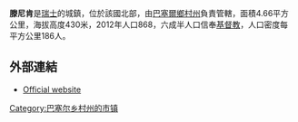 '''滕尼肯'''是[[瑞士|瑞士]]的城鎮，位於該國北部，由[[巴塞爾鄉村州|巴塞爾鄉村州]]負責管轄，面積4.66平方公里，海拔高度430米，2012年人口868，六成半人口信奉[[基督教|基督教]]，人口密度每平方公里186人。

==外部連結==
* [http://www.tenniken.ch Official website] {{Wayback|url=http://www.tenniken.ch/ |date=20150314123315 }} {{de icon}}

{{Switzerland-geo-stub}}
[[Category:巴塞尔乡村州的市镇|Category:巴塞尔乡村州的市镇]]
